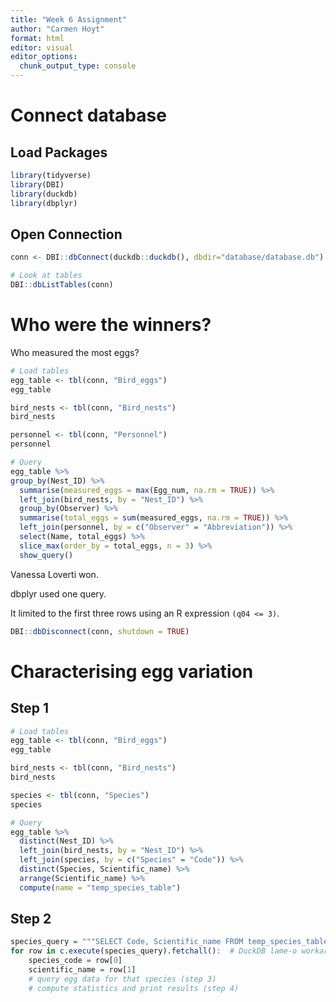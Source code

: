 ```yaml
---
title: "Week 6 Assignment"
author: "Carmen Hoyt"
format: html
editor: visual
editor_options: 
  chunk_output_type: console
---
```


# Connect database

## Load Packages

```r
library(tidyverse)
library(DBI)
library(duckdb)
library(dbplyr)
```

## Open Connection

```r
conn <- DBI::dbConnect(duckdb::duckdb(), dbdir="database/database.db")

# Look at tables
DBI::dbListTables(conn)
```

# Who were the winners?

Who measured the most eggs?

```r
# Load tables
egg_table <- tbl(conn, "Bird_eggs")
egg_table

bird_nests <- tbl(conn, "Bird_nests")
bird_nests

personnel <- tbl(conn, "Personnel")
personnel

# Query
egg_table %>%
group_by(Nest_ID) %>%
  summarise(measured_eggs = max(Egg_num, na.rm = TRUE)) %>%
  left_join(bird_nests, by = "Nest_ID") %>%
  group_by(Observer) %>%
  summarise(total_eggs = sum(measured_eggs, na.rm = TRUE)) %>%
  left_join(personnel, by = c("Observer" = "Abbreviation")) %>%
  select(Name, total_eggs) %>%
  slice_max(order_by = total_eggs, n = 3) %>%
  show_query()
```

Vanessa Loverti won. 

dbplyr used one query.

It limited to the first three rows using an R expression `(q04 <= 3)`.

```r
DBI::dbDisconnect(conn, shutdown = TRUE)
```


# Characterising egg variation

## Step 1

```r
# Load tables
egg_table <- tbl(conn, "Bird_eggs")
egg_table

bird_nests <- tbl(conn, "Bird_nests")
bird_nests

species <- tbl(conn, "Species")
species

# Query
egg_table %>%
  distinct(Nest_ID) %>%
  left_join(bird_nests, by = "Nest_ID") %>%
  left_join(species, by = c("Species" = "Code")) %>%
  distinct(Species, Scientific_name) %>%
  arrange(Scientific_name) %>%
  compute(name = "temp_species_table")
```

## Step 2

```r
species_query = """SELECT Code, Scientific_name FROM temp_species_table"""
for row in c.execute(species_query).fetchall():  # DuckDB lame-o workaround
    species_code = row[0]
    scientific_name = row[1]
    # query egg data for that species (step 3)
    # compute statistics and print results (step 4)
```

